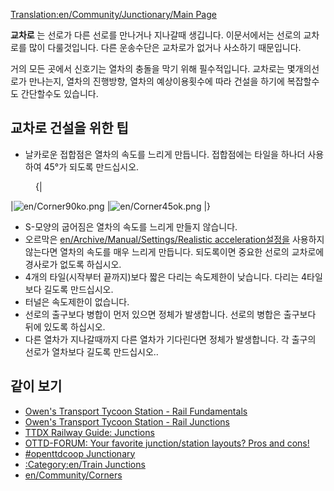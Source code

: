 [[Translation:en/Community/Junctionary/Main Page]]
{{ko/교차로}}

'''교차로''' 는 선로가 다른 선로를 만나거나 지나갈때 생깁니다. 
이문서에서는 선로의 교차로를 많이 다룰것입니다. 다른 운송수단은 교차로가 없거나 사소하기 때문입니다.

거의 모든 곳에서 신호기는 열차의 충돌을 막기 위해 필수적입니다. 교차로는 몇개의선로가 만나는지, 열차의 진행방향, 열차의 예상이용횟수에 따라 건설을 하기에 복잡할수도 간단할수도 있습니다.



==교차로 건설을 위한 팁==

* 날카로운 접합점은 열차의 속도를 느리게 만듭니다. 접합점에는 타일을 하나더 사용하여 45&deg;가 되도록 만드십시오.
:{|
|[[File:en/Corner90ko.png]]
|[[File:en/Corner45ok.png]]
|}
* S-모양의 굽어짐은 열차의 속도를 느리게 만들지 않습니다.
* 오르막은 [[en/Archive/Manual/Settings/Realistic acceleration]]설정을 사용하지 않는다면 열차의 속도를 매우 느리게 만듭니다. 되도록이면 중요한 선로의 교차로에 경사로가 없도록 하십시오.
* 4개의 타일(시작부터 끝까지)보다 짧은 다리는 속도제한이 낮습니다. 다리는 4타일보다 길도록 만드십시오.
* 터널은 속도제한이 없습니다.
* 선로의 출구보다 병합이 먼저 있으면 정체가 발생합니다. 선로의 병합은 출구보다 뒤에 있도록 하십시오.
* 다른 열차가 지나갈때까지 다른 열차가 기다린다면 정체가 발생합니다. 각 출구의 선로가 열차보다 길도록 만드십시오..

==같이 보기==
* [http://www.transporttycoon.net/rail Owen's Transport Tycoon Station - Rail Fundamentals]
* [http://www.transporttycoon.net/junctions Owen's Transport Tycoon Station - Rail Junctions]
* [http://uwe.s2000.ws/ttdx/network/junctions.php?lang=en TTDX Railway Guide: Junctions]
* [http://www.tt-forums.net/viewtopic.php?p=251709#251709 OTTD-FORUM: Your favorite junction/station layouts? Pros and cons!]
* [http://wiki.openttdcoop.org/Junctionary #openttdcoop Junctionary]
* [[:Category:en/Train Junctions]]
* [[en/Community/Corners]]